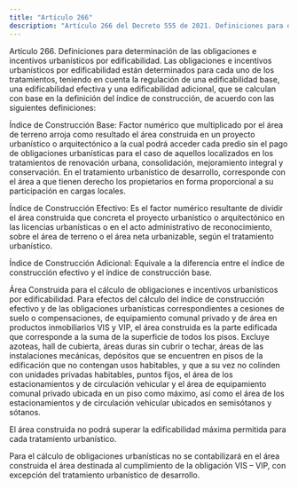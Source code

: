 ```yaml
---
title: "Artículo 266"
description: "Artículo 266 del Decreto 555 de 2021. Definiciones para determinación de las obligaciones e incentivos urbanísticos por edificabilidad."
---
```


Artículo 266. Definiciones para determinación de las obligaciones e incentivos urbanísticos por edificabilidad. Las obligaciones e incentivos urbanísticos por edificabilidad están determinados para cada uno de los tratamientos, teniendo en cuenta la regulación de una edificabilidad base, una edificabilidad efectiva y una edificabilidad adicional, que se calculan con base en la definición del índice de construcción, de acuerdo con las siguientes definiciones:
 
Índice de Construcción Base: Factor numérico que multiplicado por el área de terreno arroja como resultado el área construida en un proyecto urbanístico o arquitectónico a la cual podrá acceder cada predio sin el pago de obligaciones urbanísticas para el caso de aquellos localizados en los tratamientos de renovación urbana, consolidación, mejoramiento integral y conservación. En el tratamiento urbanístico de desarrollo, corresponde con el área a que tienen derecho los propietarios en forma proporcional a su participación en cargas locales.
 
Índice de Construcción Efectivo: Es el factor numérico resultante de dividir el área construida que concreta el proyecto urbanístico o arquitectónico en las licencias urbanísticas o en el acto administrativo de reconocimiento, sobre el área de terreno o el área neta urbanizable, según el tratamiento urbanístico.
 
Índice de Construcción Adicional: Equivale a la diferencia entre el índice de construcción efectivo y el índice de construcción base.
 
Área Construida para el cálculo de obligaciones e incentivos urbanísticos por edificabilidad. Para efectos del cálculo del índice de construcción efectivo y de las obligaciones urbanísticas correspondientes a cesiones de suelo o compensaciones, de equipamiento comunal privado y de área en productos inmobiliarios VIS y VIP, el área construida es la parte edificada que corresponde a la suma de la superficie de todos los pisos. Excluye azoteas, hall de cubierta, áreas duras sin cubrir o techar, áreas de las instalaciones mecánicas, depósitos que se encuentren en pisos de la edificación que no contengan usos habitables, y que a su vez no colinden con unidades privadas habitables, puntos fijos, el área de los estacionamientos y de circulación vehicular y el área de equipamiento comunal privado ubicada en un piso como máximo, así como el área de los estacionamientos y de circulación vehicular ubicados en semisótanos y sótanos.
 
El área construida no podrá superar la edificabilidad máxima permitida para cada tratamiento urbanístico.
 
Para el cálculo de obligaciones urbanísticas no se contabilizará en el área construida el área destinada al cumplimiento de la obligación VIS – VIP, con excepción del tratamiento urbanístico de desarrollo.